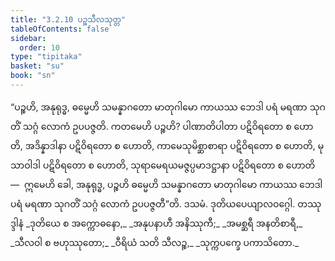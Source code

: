 ```yaml
---
title: "3.2.10 ပဉ္စသီလသုတ္တ"
tableOfContents: false
sidebar:
  order: 10
type: "tipitaka"
basket: "su"
book: "sn"
---
```



<DynamicBreadcrumb />

<Division number="303" book="sn" e="ch" v="18" p="324">

<Paragraph number="1293" book="sn">
“ပဉ္စဟိ, အနုရုဒ္ဓ, ဓမ္မေဟိ သမန္နာဂတော မာတုဂါမော ကာယဿ ဘေဒါ ပရံ မရဏာ သုဂတိံ သဂ္ဂံ လောကံ ဥပပဇ္ဇတိ. ကတမေဟိ ပဉ္စဟိ? ပါဏာတိပါတာ ပဋိဝိရတော စ ဟောတိ, အဒိန္နာဒါနာ ပဋိဝိရတော စ ဟောတိ, ကာမေသုမိစ္ဆာစာရာ ပဋိဝိရတော စ ဟောတိ, မုသာဝါဒါ ပဋိဝိရတော စ ဟောတိ, သုရာမေရယမဇ္ဇပ္ပမာဒဋ္ဌာနာ ပဋိဝိရတော စ ဟောတိ—  ဣမေဟိ ခေါ, အနုရုဒ္ဓ, ပဉ္စဟိ ဓမ္မေဟိ သမန္နာဂတော မာတုဂါမော ကာယဿ ဘေဒါ ပရံ မရဏာ သုဂတိံ သဂ္ဂံ လောကံ ဥပပဇ္ဇတီ”တိ.

</Paragraph>
</Division>

<Paragraph number="1294" type="center" book="sn">
ဒသမံ.



</Paragraph>

<Paragraph number="1295" type="center" book="sn">
ဒုတိယပေယျာလဝဂ္ဂေါ.



</Paragraph>

<Paragraph number="1296" type="center" book="sn">
တဿုဒ္ဒါနံ


</Paragraph>

<Paragraph number="1297" type="verses" book="sn">
_ဒုတိယေ စ အက္ကောဓနော,_  
_အနုပနာဟီ အနိဿုကီ;_  
_အမစ္ဆရီ အနတိစာရီ,_  
_သီလဝါ စ ဗဟုဿုတော;_  
_ဝီရိယံ သတိ သီလဉ္စ,_  
_သုက္ကပက္ခေ ပကာသိတော._
</Paragraph>